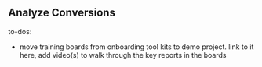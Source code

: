 ## Analyze Conversions
to-dos:
- move training boards from onboarding tool kits to demo project. link to it here, add video(s) to walk through the key reports in the boards
